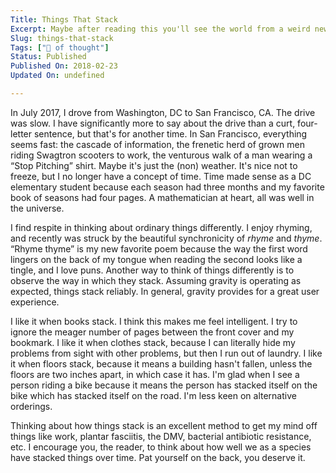 ```yaml
---
Title: Things That Stack
Excerpt: Maybe after reading this you'll see the world from a weird new perspective.
Slug: things-that-stack
Tags: ["🚂 of thought"]
Status: Published
Published On: 2018-02-23
Updated On: undefined

---
```


In July 2017, I drove from Washington, DC to San Francisco, CA. The drive was slow. I have significantly more to say about the drive than a curt, four-letter sentence, but that's for another time. In San Francisco, everything seems fast: the cascade of information, the frenetic herd of grown men riding Swagtron scooters to work, the venturous walk of a man wearing a “Stop Pitching” shirt. Maybe it's just the (non) weather. It's nice not to freeze, but I no longer have a concept of time. Time made sense as a DC elementary student because each season had three months and my favorite book of seasons had four pages. A mathematician at heart, all was well in the universe.


I find respite in thinking about ordinary things differently. I enjoy rhyming, and recently was struck by the beautiful synchronicity of _rhyme_ and _thyme_. “Rhyme thyme” is my new favorite poem because the way the first word lingers on the back of my tongue when reading the second looks like a tingle, and I love puns. Another way to think of things differently is to observe the way in which they stack. Assuming gravity is operating as expected, things stack reliably. In general, gravity provides for a great user experience.


I like it when books stack. I think this makes me feel intelligent. I try to ignore the meager number of pages between the front cover and my bookmark. I like it when clothes stack, because I can literally hide my problems from sight with other problems, but then I run out of laundry. I like it when floors stack, because it means a building hasn't fallen, unless the floors are two inches apart, in which case it has. I'm glad when I see a person riding a bike because it means the person has stacked itself on the bike which has stacked itself on the road. I'm less keen on alternative orderings.


Thinking about how things stack is an excellent method to get my mind off things like work, plantar fasciitis, the DMV, bacterial antibiotic resistance, etc. I encourage you, the reader, to think about how well we as a species have stacked things over time. Pat yourself on the back, you deserve it.


